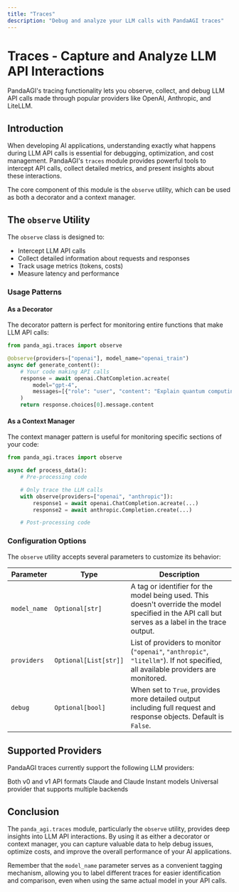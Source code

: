```yaml
---
title: "Traces"
description: "Debug and analyze your LLM calls with PandaAGI traces"
---
```


# Traces - Capture and Analyze LLM API Interactions

<Info>
  PandaAGI's tracing functionality lets you observe, collect, and debug LLM API
  calls made through popular providers like OpenAI, Anthropic, and LiteLLM.
</Info>

## Introduction

When developing AI applications, understanding exactly what happens during LLM API calls is essential for debugging, optimization, and cost management. PandaAGI's `traces` module provides powerful tools to intercept API calls, collect detailed metrics, and present insights about these interactions.

The core component of this module is the `observe` utility, which can be used as both a decorator and a context manager.

## The `observe` Utility

The `observe` class is designed to:

- Intercept LLM API calls
- Collect detailed information about requests and responses
- Track usage metrics (tokens, costs)
- Measure latency and performance

### Usage Patterns

#### As a Decorator

The decorator pattern is perfect for monitoring entire functions that make LLM API calls:

```python
from panda_agi.traces import observe

@observe(providers=["openai"], model_name="openai_train")
async def generate_content():
    # Your code making API calls
    response = await openai.ChatCompletion.acreate(
        model="gpt-4",
        messages=[{"role": "user", "content": "Explain quantum computing"}]
    )
    return response.choices[0].message.content
```

#### As a Context Manager

The context manager pattern is useful for monitoring specific sections of your code:

```python
from panda_agi.traces import observe

async def process_data():
    # Pre-processing code

    # Only trace the LLM calls
    with observe(providers=["openai", "anthropic"]):
        response1 = await openai.ChatCompletion.acreate(...)
        response2 = await anthropic.Completion.create(...)

    # Post-processing code
```

### Configuration Options

The `observe` utility accepts several parameters to customize its behavior:

| Parameter    | Type                  | Description                                                                                                                                        |
| ------------ | --------------------- | -------------------------------------------------------------------------------------------------------------------------------------------------- |
| `model_name` | `Optional[str]`       | A tag or identifier for the model being used. This doesn't override the model specified in the API call but serves as a label in the trace output. |
| `providers`  | `Optional[List[str]]` | List of providers to monitor (`"openai"`, `"anthropic"`, `"litellm"`). If not specified, all available providers are monitored.                    |
| `debug`      | `Optional[bool]`      | When set to `True`, provides more detailed output including full request and response objects. Default is `False`.                                 |

## Supported Providers

PandaAGI traces currently support the following LLM providers:

<CardGroup cols={3}>
  <Card title="OpenAI" icon="robot">
    Both v0 and v1 API formats
  </Card>
  <Card title="Anthropic" icon="a">
    Claude and Claude Instant models
  </Card>
  <Card title="LiteLLM" icon="sparkles">
    Universal provider that supports multiple backends
  </Card>
</CardGroup>

## Conclusion

The `panda_agi.traces` module, particularly the `observe` utility, provides deep insights into LLM API interactions. By using it as either a decorator or context manager, you can capture valuable data to help debug issues, optimize costs, and improve the overall performance of your AI applications.

Remember that the `model_name` parameter serves as a convenient tagging mechanism, allowing you to label different traces for easier identification and comparison, even when using the same actual model in your API calls.
